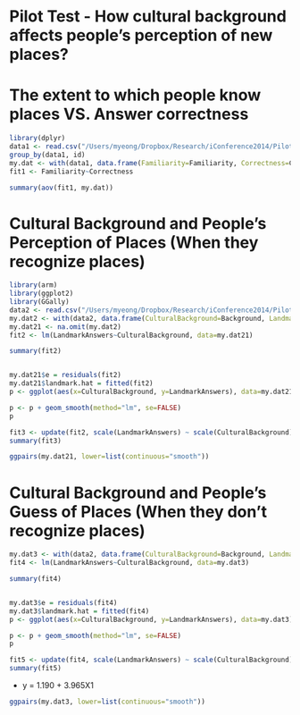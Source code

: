 Pilot Test - How cultural background affects people's perception of new places?
========================================================

# The extent to which people know places VS. Answer correctness
```r
library(dplyr)
data1 <- read.csv("/Users/myeong/Dropbox/Research/iConference2014/Pilot_test/fam-correct.csv")
group_by(data1, id)
my.dat <- with(data1, data.frame(Familiarity=Familiarity, Correctness=Correctness))
fit1 <- Familiarity~Correctness

summary(aov(fit1, my.dat))

```


# Cultural Background and People's Perception of Places (When they recognize places)
```r
library(arm)
library(ggplot2)
library(GGally)
data2 <- read.csv("/Users/myeong/Dropbox/Research/iConference2014/Pilot_test/culture-landmark.csv")
my.dat2 <- with(data2, data.frame(CulturalBackground=Background, LandmarkAnswers=RecogRate))
my.dat21 <- na.omit(my.dat2)
fit2 <- lm(LandmarkAnswers~CulturalBackground, data=my.dat21)

summary(fit2)


my.dat21$e = residuals(fit2)
my.dat21$landmark.hat = fitted(fit2)
p <- ggplot(aes(x=CulturalBackground, y=LandmarkAnswers), data=my.dat21) + geom_point(color="steelblue", size=3)

p <- p + geom_smooth(method="lm", se=FALSE)
p

fit3 <- update(fit2, scale(LandmarkAnswers) ~ scale(CulturalBackground))
summary(fit3)

ggpairs(my.dat21, lower=list(continuous="smooth"))

```

# Cultural Background and People's Guess of Places (When they don't recognize places)
```r
my.dat3 <- with(data2, data.frame(CulturalBackground=Background, LandmarkAnswers=GuessRate))
fit4 <- lm(LandmarkAnswers~CulturalBackground, data=my.dat3)

summary(fit4)


my.dat3$e = residuals(fit4)
my.dat3$landmark.hat = fitted(fit4)
p <- ggplot(aes(x=CulturalBackground, y=LandmarkAnswers), data=my.dat3) + geom_point(color="steelblue", size=3)

p <- p + geom_smooth(method="lm", se=FALSE)
p

fit5 <- update(fit4, scale(LandmarkAnswers) ~ scale(CulturalBackground))
summary(fit5)

```

- y = 1.190 + 3.965X1

```r
ggpairs(my.dat3, lower=list(continuous="smooth"))
```

